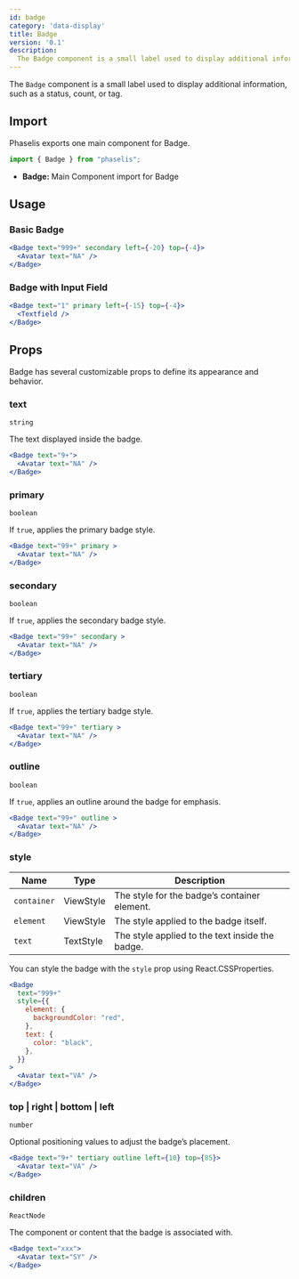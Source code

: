 ```yaml
---
id: badge
category: 'data-display'
title: Badge
version: '0.1'
description:
  The Badge component is a small label used to display additional information, such as a status, count, or tag.
---
```


The `Badge` component is a small label used to display additional information, such as a status, count, or tag.

## Import

Phaselis exports one main component for Badge.

```js
import { Badge } from "phaselis";
```

- **Badge:** Main Component import for Badge

## Usage

### Basic Badge

```jsx
<Badge text="999+" secondary left={-20} top={-4}>
  <Avatar text="NA" />
</Badge>
```

### Badge with Input Field

```jsx
<Badge text="1" primary left={-15} top={-4}>
  <Textfield />
</Badge>
```

## Props

Badge has several customizable props to define its appearance and behavior.

### text
`string`

The text displayed inside the badge.

```jsx
<Badge text="9+">
  <Avatar text="NA" />
</Badge> 
```

### primary
`boolean`

If `true`, applies the primary badge style.

```jsx
<Badge text="99+" primary >
  <Avatar text="NA" />
</Badge> 
```

### secondary
`boolean`

If `true`, applies the secondary badge style.

```jsx
<Badge text="99+" secondary >
  <Avatar text="NA" />
</Badge> 
```

### tertiary
`boolean`

If `true`, applies the tertiary badge style.

```jsx
<Badge text="99+" tertiary >
  <Avatar text="NA" />
</Badge> 
```

### outline
`boolean`

If `true`, applies an outline around the badge for emphasis.

```jsx
<Badge text="99+" outline >
  <Avatar text="NA" />
</Badge> 
```

### style
| Name | Type | Description |
| ---- | ---- | ----  | 
| `container` | ViewStyle | The style for the badge’s container element. |
| `element` | ViewStyle | The style applied to the badge itself. |
| `text` | TextStyle | The style applied to the text inside the badge. |

You can style the badge with the `style` prop using React.CSSProperties.



```jsx  
<Badge
  text="999+"
  style={{
    element: {
      backgroundColor: "red",
    },
    text: {
      color: "black",
    },
  }}
>
  <Avatar text="VA" />
</Badge>
```

### top | right | bottom | left 
`number`

Optional positioning values to adjust the badge’s placement.

```jsx
<Badge text="9+" tertiary outline left={10} top={85}>
  <Avatar text="VA" />
</Badge>
```

### children
`ReactNode`

The component or content that the badge is associated with.

```jsx
<Badge text="xxx">
  <Avatar text="SY" />
</Badge>
```